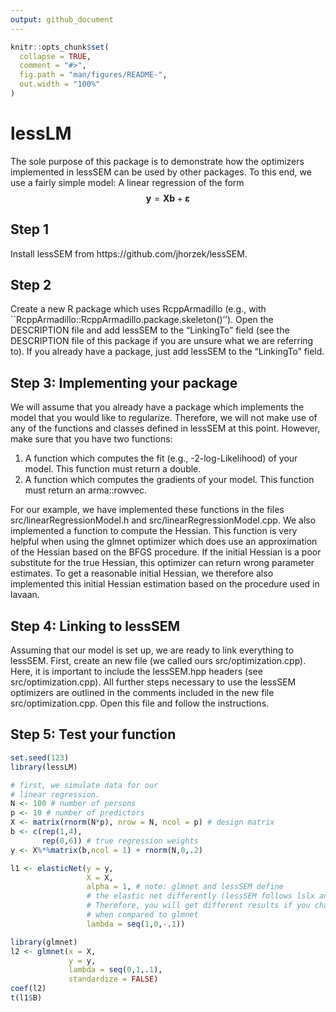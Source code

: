 ```yaml
---
output: github_document
---
```


<!-- README.md is generated from README.Rmd. Please edit that file -->

```r
knitr::opts_chunk$set(
  collapse = TRUE,
  comment = "#>",
  fig.path = "man/figures/README-",
  out.width = "100%"
)
```

# lessLM

The sole purpose of this package is to demonstrate how the optimizers implemented in lessSEM can be used by other packages. To this end, we use a fairly simple model: A
linear regression of the form
$$\pmb y = \pmb X \pmb b + \pmb\varepsilon$$

## Step 1

Install lessSEM from https://github.com/jhorzek/lessSEM.

## Step 2

Create a new R package which uses RcppArmadillo (e.g., with ``RcppArmadillo::RcppArmadillo.package.skeleton()''). Open the DESCRIPTION file and add lessSEM to the "LinkingTo" field (see the DESCRIPTION file of this package if you are unsure what we are referring to). If you already have a package, just add lessSEM to the "LinkingTo" field.

## Step 3: Implementing your package

We will assume that you already have a package which implements the model that you would like to regularize. Therefore, we will not make use of any of the functions and classes defined in lessSEM at this point. However, make sure that you have two functions:

1) A function which computes the fit (e.g., -2-log-Likelihood) of your model. This function must return a double.
2) A function which computes the gradients of your model. This function must return an arma::rowvec.

For our example, we have implemented these functions in the files src/linearRegressionModel.h and src/linearRegressionModel.cpp. We also implemented a function to compute the Hessian. This function is very helpful when using the glmnet optimizer which does use an approximation of the Hessian based on the BFGS procedure. If the initial Hessian is a poor substitute for the true Hessian, this optimizer can return wrong parameter estimates. To get a reasonable initial Hessian, we therefore also implemented this initial Hessian estimation based on the procedure used in lavaan.

## Step 4: Linking to lessSEM

Assuming that our model is set up, we are ready to link everything to lessSEM. First, create an new file (we called ours src/optimization.cpp). Here, it is important to include the lessSEM.hpp headers (see src/optimization.cpp). All further steps necessary to use the lessSEM optimizers are outlined in the comments included in the new file src/optimization.cpp. Open this file and follow the instructions.

## Step 5: Test your function

```r
set.seed(123)
library(lessLM)

# first, we simulate data for our
# linear regression.
N <- 100 # number of persons
p <- 10 # number of predictors
X <- matrix(rnorm(N*p),	nrow = N, ncol = p) # design matrix
b <- c(rep(1,4), 
       rep(0,6)) # true regression weights
y <- X%*%matrix(b,ncol = 1) + rnorm(N,0,.2)

l1 <- elasticNet(y = y,
                 X = X,
                 alpha = 1, # note: glmnet and lessSEM define 
                 # the elastic net differently (lessSEM follows lslx and regsem)
                 # Therefore, you will get different results if you change alpha
                 # when compared to glmnet
                 lambda = seq(1,0,-.1))

library(glmnet)
l2 <- glmnet(x = X, 
             y = y, 
             lambda = seq(0,1,.1),
             standardize = FALSE)
coef(l2)
t(l1$B)
```